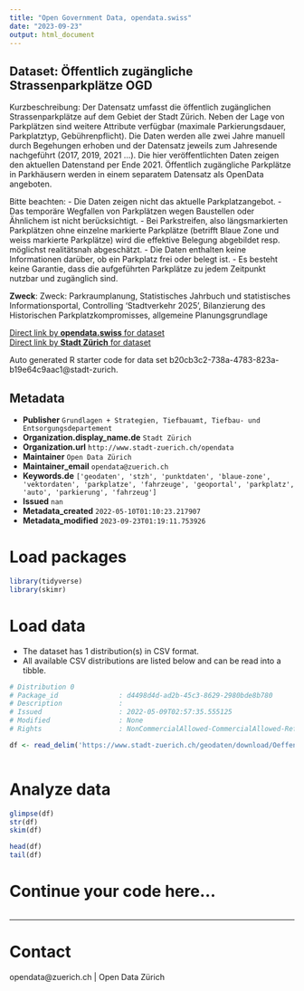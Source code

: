 ```yaml
---
title: "Open Government Data, opendata.swiss"
date: "2023-09-23"
output: html_document
---
```


## Dataset: Öffentlich zugängliche Strassenparkplätze OGD

Kurzbeschreibung: 
Der Datensatz umfasst die öffentlich zugänglichen Strassenparkplätze auf dem Gebiet der Stadt Zürich. Neben der Lage von Parkplätzen sind weitere Attribute verfügbar (maximale Parkierungsdauer, Parkplatztyp, Gebührenpflicht). Die Daten werden alle zwei Jahre manuell durch Begehungen erhoben und der Datensatz jeweils zum Jahresende nachgeführt (2017, 2019, 2021 ...). Die hier veröffentlichten Daten zeigen den aktuellen Datenstand per Ende 2021. Öffentlich zugängliche Parkplätze in Parkhäusern werden in einem separatem Datensatz als OpenData angeboten.

Bitte beachten: 
- Die Daten zeigen nicht das aktuelle Parkplatzangebot.
- Das temporäre Wegfallen von Parkplätzen wegen Baustellen oder Ähnlichem ist nicht berücksichtigt. 
- Bei Parkstreifen, also längsmarkierten Parkplätzen ohne einzelne markierte Parkplätze (betrifft Blaue Zone und weiss markierte Parkplätze) wird die effektive Belegung abgebildet resp. möglichst realitätsnah abgeschätzt. 
- Die Daten enthalten keine Informationen darüber, ob ein Parkplatz frei oder belegt ist. 
- Es besteht keine Garantie, dass die aufgeführten Parkplätze zu jedem Zeitpunkt nutzbar und zugänglich sind. 

**Zweck**: Zweck: Parkraumplanung, Statistisches Jahrbuch und statistisches Informationsportal, Controlling 'Stadtverkehr 2025', Bilanzierung des Historischen Parkplatzkompromisses, allgemeine Planungsgrundlage 

[Direct link by **opendata.swiss** for dataset](https://opendata.swiss/de/dataset/offentlich-zugangliche-strassenparkplatze-ogd)<br>
[Direct link by **Stadt Zürich** for dataset](https://data.stadt-zuerich.ch/dataset/geo_oeffentlich_zugaengliche_strassenparkplaetze_ogd)

Auto generated R starter code for data set b20cb3c2-738a-4783-823a-b19e64c9aac1@stadt-zurich.

## Metadata

- **Publisher** `Grundlagen + Strategien, Tiefbauamt, Tiefbau- und Entsorgungsdepartement`
- **Organization.display_name.de** `Stadt Zürich`
- **Organization.url** `http://www.stadt-zuerich.ch/opendata`
- **Maintainer** `Open Data Zürich`
- **Maintainer_email** `opendata@zuerich.ch`
- **Keywords.de** `['geodaten', 'stzh', 'punktdaten', 'blaue-zone', 'vektordaten', 'parkplatze', 'fahrzeuge', 'geoportal', 'parkplatz', 'auto', 'parkierung', 'fahrzeug']`
- **Issued** `nan`
- **Metadata_created** `2022-05-10T01:10:23.217907`
- **Metadata_modified** `2023-09-23T01:19:11.753926`


# Load packages

```r

library(tidyverse)
library(skimr)

```

# Load data

-   The dataset has 1 distribution(s) in CSV format.
-   All available CSV distributions are listed below and can be read into a tibble.

```r

# Distribution 0
# Package_id               : d4498d4d-ad2b-45c3-8629-2980bde8b780
# Description              : 
# Issued                   : 2022-05-09T02:57:35.555125
# Modified                 : None
# Rights                   : NonCommercialAllowed-CommercialAllowed-ReferenceNotRequired

df <- read_delim('https://www.stadt-zuerich.ch/geodaten/download/Oeffentlich_zugaengliche_Strassenparkplaetze_OGD?format=10008')



```

# Analyze data

```r

glimpse(df)
str(df)
skim(df)

head(df)
tail(df)

```

# Continue your code here...

```r

```

------------------------------------------------------------------------

# Contact

opendata@zuerich.ch | Open Data Zürich
